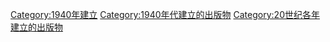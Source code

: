 {{Cat topic in year| topic=建立的出版物| year=1940}}

[[Category:1940年建立|Category:1940年建立]]
[[Category:1940年代建立的出版物|Category:1940年代建立的出版物]]
[[Category:20世纪各年建立的出版物|Category:20世纪各年建立的出版物]]